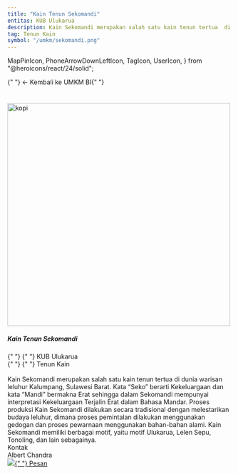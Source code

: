 ```yaml
---
title: "Kain Tenun Sekomandi"
entitas: KUB Ulukarua
description: Kain Sekomandi merupakan salah satu kain tenun tertua  di dunia warisan leluhur Kalumpang, Sulawesi Barat. Kata “Seko” berarti Kekeluargaan dan kata “Mandi” bermakna Erat sehingga dalam Sekomandi mempunyai interpretasi Kekeluargaan Terjalin Erat dalam Bahasa Mandar. Proses produksi Kain Sekomandi dilakukan secara tradisional dengan melestarikan budaya leluhur, dimana proses pemintalan dilakukan menggunakan gedogan dan proses pewarnaan menggunakan bahan-bahan alami. Kain Sekomandi memiliki berbagai motif, yaitu motif Ulukarua, Lelen Sepu, Tonoling, dan lain sebagainya.
tag: Tenun Kain
symbol: "/umkm/sekomandi.png"
---
```


  MapPinIcon,
  PhoneArrowDownLeftIcon,
  TagIcon,
  UserIcon,
} from "@heroicons/react/24/solid";

<Link
  className="text-sm font-semibold text-gray-400 hover:text-gray-600"
  href="/wisata/umkm"
>
  {" "}
  ← Kembali ke UMKM BI{" "}
</Link>

#

<div className="mx-auto mb-6 max-w-screen-lg border-b border-gray-400 border-opacity-20">
  <div className="xs:grid-cols-1 mb-3 grid grid-cols-1 gap-x-2 gap-y-10 sm:grid-cols-1 md:grid-cols-1 lg:grid-cols-3 xl:grid-cols-3 xl:gap-x-2">
    <div className="text-center ">
      <Image
        src="/umkm/sekomandi1.png"
        width="500"
        height="500"
        alt="kopi"
        className="inline-flex"
      />
    </div>
    <div className="col-span-2">
      <div className="px-4 py-0">
        <h5 className="xs:text-lg mb-0 text-lg font-bold tracking-tight text-gray-900 dark:text-white sm:text-lg md:text-2xl lg:text-2xl xl:text-2xl">
          Kain Tenun Sekomandi
        </h5>
        <div className="xs:grid-cols-1 mb-1 grid grid-cols-1 items-center justify-between align-middle sm:grid-cols-1 md:grid-cols-1 lg:grid-cols-2 xl:grid-cols-2">
          <div className="text-md font-normal opacity-80">
            {" "}
            <UserIcon className="mr-1 inline-flex h-4 w-4 flex-shrink-0 align-middle opacity-80" />{" "}
            KUB Ulukarua
          </div>
          <div className="text-md font-normal opacity-80">
            {" "}
            <TagIcon className="mr-1 inline-flex h-4 w-4 flex-shrink-0 align-middle opacity-80" />{" "}
            Tenun Kain
          </div>
        </div>
        <div className="mb-1 flex items-center justify-between align-middle">
          <div className="text-md text-justify font-normal opacity-80">
            <br />
            Kain Sekomandi merupakan salah satu kain tenun tertua di dunia warisan
            leluhur Kalumpang, Sulawesi Barat. Kata “Seko” berarti Kekeluargaan dan
            kata “Mandi” bermakna Erat sehingga dalam Sekomandi mempunyai interpretasi
            Kekeluargaan Terjalin Erat dalam Bahasa Mandar. Proses produksi Kain
            Sekomandi dilakukan secara tradisional dengan melestarikan budaya leluhur,
            dimana proses pemintalan dilakukan menggunakan gedogan dan proses pewarnaan
            menggunakan bahan-bahan alami. Kain Sekomandi memiliki berbagai motif,
            yaitu motif Ulukarua, Lelen Sepu, Tonoling, dan lain sebagainya.
          </div>
        </div>
      </div>
    </div>
  </div>
</div>

<div className="ext-lg justify-center rounded-2xl bg-gray-100 px-8 py-4 font-bold text-gray-600">
  Kontak
  <div className="flex items-center text-sm font-normal opacity-80">
    Albert Chandra
  </div>
  <div className="mb-1 mt-2 grid grid-cols-1 items-center justify-between align-middle">
    <div className="mt-3 flex flex-wrap gap-2">
      <a
        href="https://wa.me/6282175746976"
        className="inline-flex items-center rounded bg-green-500 px-3 py-2 text-center text-sm font-medium text-white hover:bg-green-600 focus:outline-none focus:ring-4 focus:ring-gray-300"
      >
        <span>
          <img
            src="https://upload.wikimedia.org/wikipedia/commons/thumb/5/5e/WhatsApp_icon.png/598px-WhatsApp_icon.png"
            className="inline-flex h-5  w-5"
          />{" "}
          Pesan
        </span>
        <style jsx>{`
          span {
            padding: 0;
            mask-image: linear-gradient(
              60deg,
              black 25%,
              rgba(0, 0, 0, 0.2) 50%,
              black 75%
            );
            mask-size: 400%;
            mask-position: 0%;
          }
          span:hover {
            mask-position: 100%;
            transition: mask-position 1s ease, -webkit-mask-position 1s ease;
          }
        `}</style>
      </a>
    </div>
  </div>
</div>
